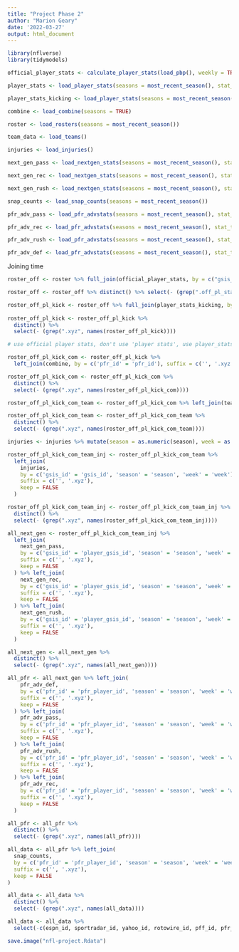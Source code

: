 ```yaml
---
title: "Project Phase 2"
author: "Marion Geary"
date: '2022-03-27'
output: html_document
---
```




```r
library(nflverse)
library(tidymodels)

official_player_stats <- calculate_player_stats(load_pbp(), weekly = TRUE)

player_stats <- load_player_stats(seasons = most_recent_season(), stat_type = 'offense')

player_stats_kicking <- load_player_stats(seasons = most_recent_season(), stat_type = 'kicking')

combine <- load_combine(seasons = TRUE)

roster <- load_rosters(seasons = most_recent_season())

team_data <- load_teams()

injuries <- load_injuries()

next_gen_pass <- load_nextgen_stats(seasons = most_recent_season(), stat_type = 'passing')

next_gen_rec <- load_nextgen_stats(seasons = most_recent_season(), stat_type = 'receiving')

next_gen_rush <- load_nextgen_stats(seasons = most_recent_season(), stat_type = 'rushing')

snap_counts <- load_snap_counts(seasons = most_recent_season())

pfr_adv_pass <- load_pfr_advstats(seasons = most_recent_season(), stat_type = 'pass', summary_level = 'week')

pfr_adv_rec <- load_pfr_advstats(seasons = most_recent_season(), stat_type = 'rec', summary_level = 'week')

pfr_adv_rush <- load_pfr_advstats(seasons = most_recent_season(), stat_type = 'rush', summary_level = 'week')

pfr_adv_def <- load_pfr_advstats(seasons = most_recent_season(), stat_type = 'def', summary_level = 'week')
```

Joining time

```r
roster_off <- roster %>% full_join(official_player_stats, by = c("gsis_id" = "player_id"), suffix = c('', '.off_pl_stat'), keep = FALSE, na_matches = 'never') 

roster_off <- roster_off %>% distinct() %>% select(- (grep(".off_pl_stat", names(roster_off))))

roster_off_pl_kick <- roster_off %>% full_join(player_stats_kicking, by = c("gsis_id" = "player_id", 'week' = 'week'), suffix = c('', '.xyz'), keep = FALSE)
         
roster_off_pl_kick <- roster_off_pl_kick %>%
  distinct() %>%
  select(- (grep(".xyz", names(roster_off_pl_kick))))    

# use official player stats, don't use 'player stats', use player_stats_kick

roster_off_pl_kick_com <- roster_off_pl_kick %>%
  left_join(combine, by = c('pfr_id' = 'pfr_id'), suffix = c('', '.xyz'), keep = FALSE, na_matches = 'never')

roster_off_pl_kick_com <- roster_off_pl_kick_com %>%
  distinct() %>%
  select(- (grep(".xyz", names(roster_off_pl_kick_com)))) 

roster_off_pl_kick_com_team <- roster_off_pl_kick_com %>% left_join(team_data, by = c('team' = 'team_abbr'), suffix = c('', '.xyz'), keep = FALSE)

roster_off_pl_kick_com_team <- roster_off_pl_kick_com_team %>%
  distinct() %>%
  select(- (grep(".xyz", names(roster_off_pl_kick_com_team)))) 

injuries <- injuries %>% mutate(season = as.numeric(season), week = as.numeric(week))

roster_off_pl_kick_com_team_inj <- roster_off_pl_kick_com_team %>%
  left_join(
    injuries,
    by = c('gsis_id' = 'gsis_id', 'season' = 'season', 'week' = 'week'),
    suffix = c('', '.xyz'),
    keep = FALSE
  )

roster_off_pl_kick_com_team_inj <- roster_off_pl_kick_com_team_inj %>%
  distinct() %>%
  select(- (grep(".xyz", names(roster_off_pl_kick_com_team_inj)))) 

all_next_gen <- roster_off_pl_kick_com_team_inj %>%
  left_join(
    next_gen_pass,
    by = c('gsis_id' = 'player_gsis_id', 'season' = 'season', 'week' = 'week'),
    suffix = c('', '.xyz'),
    keep = FALSE
  ) %>% left_join(
    next_gen_rec,
    by = c('gsis_id' = 'player_gsis_id', 'season' = 'season', 'week' = 'week'),
    suffix = c('', '.xyz'),
    keep = FALSE
  ) %>% left_join(
    next_gen_rush,
    by = c('gsis_id' = 'player_gsis_id', 'season' = 'season', 'week' = 'week'),
    suffix = c('', '.xyz'),
    keep = FALSE
  )

all_next_gen <- all_next_gen %>%
  distinct() %>%
  select(- (grep(".xyz", names(all_next_gen))))

all_pfr <- all_next_gen %>% left_join(
    pfr_adv_def,
    by = c('pfr_id' = 'pfr_player_id', 'season' = 'season', 'week' = 'week'),
    suffix = c('', '.xyz'),
    keep = FALSE
  ) %>% left_join(
    pfr_adv_pass,
    by = c('pfr_id' = 'pfr_player_id', 'season' = 'season', 'week' = 'week'),
    suffix = c('', '.xyz'),
    keep = FALSE
  ) %>% left_join(
    pfr_adv_rush,
    by = c('pfr_id' = 'pfr_player_id', 'season' = 'season', 'week' = 'week'),
    suffix = c('', '.xyz'),
    keep = FALSE
  ) %>% left_join(
    pfr_adv_rec,
    by = c('pfr_id' = 'pfr_player_id', 'season' = 'season', 'week' = 'week'),
    suffix = c('', '.xyz'),
    keep = FALSE
  )

all_pfr <- all_pfr %>%
  distinct() %>%
  select(- (grep(".xyz", names(all_pfr))))

all_data <- all_pfr %>% left_join(
  snap_counts,
  by = c('pfr_id' = 'pfr_player_id', 'season' = 'season', 'week' = 'week'),
  suffix = c('', '.xyz'),
  keep = FALSE
)

all_data <- all_data %>%
  distinct() %>%
  select(- (grep(".xyz", names(all_data))))


```

```r
all_data <- all_data %>%
  select(-c(espn_id, sportradar_id, yahoo_id, rotowire_id, pff_id, pfr_id, fantasy_data_id, sleeper_id, player_name, cfb_id, pos, date_modified, player_display_name, team_abbr, player_position, player_first_name, player_last_name, player_short_name, player_jersey_number, pfr_game_id, season_type, pfr_player_name, player))


```



```r
save.image("nfl-project.Rdata")
```

